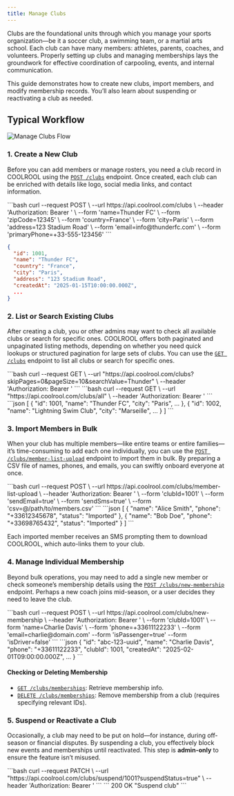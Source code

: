 ```yaml
---
title: Manage Clubs
---
```


Clubs are the foundational units through which you manage your sports organization—be it a soccer club, a swimming team, or a martial arts school. Each club can have many members: athletes, parents, coaches, and volunteers. Properly setting up clubs and managing memberships lays the groundwork for effective coordination of carpooling, events, and internal communication.

This guide demonstrates how to create new clubs, import members, and modify membership records. You’ll also learn about suspending or reactivating a club as needed.

## Typical Workflow

<Image src="media/flow-manage-clubs.svg" alt="Manage Clubs Flow"/>

### 1. Create a New Club

Before you can add members or manage rosters, you need a club record in COOLROOL using the [`POST /clubs`](/reference/endpoints/club-controller-create) endpoint. Once created, each club can be enriched with details like logo, social media links, and contact information.

<Tabs>
<TabItem value="Example request">
```bash
curl --request POST \
  --url https://api.coolrool.com/clubs \
  --header 'Authorization: Bearer <ADMIN_TOKEN>' \
  --form 'name=Thunder FC' \
  --form 'zipCode=12345' \
  --form 'country=France' \
  --form 'city=Paris' \
  --form 'address=123 Stadium Road' \
  --form 'email=info@thunderfc.com' \
  --form 'primaryPhone=+33-555-123456'
```
</TabItem>
<TabItem value="Example response">

```json
{
  "id": 1001,
  "name": "Thunder FC",
  "country": "France",
  "city": "Paris",
  "address": "123 Stadium Road",
  "createdAt": "2025-01-15T10:00:00.000Z",
  ...
}
```

</TabItem>
</Tabs>

### 2. List or Search Existing Clubs

After creating a club, you or other admins may want to check all available clubs or search for specific ones. COOLROOL offers both paginated and unpaginated listing methods, depending on whether you need quick lookups or structured pagination for large sets of clubs. You can use the [`GET /clubs`](/reference/endpoints/club-controller-find-all) endpoint to list all clubs or search for specific ones.

<Tabs>
<TabItem value="Paginated, cURL">
```bash
curl --request GET \
  --url "https://api.coolrool.com/clubs?skipPages=0&pageSize=10&searchValue=Thunder" \
  --header 'Authorization: Bearer <TOKEN>'
```
</TabItem>
<TabItem value="Unpaginated, cURL">
```bash
curl --request GET \
  --url "https://api.coolrool.com/clubs/all" \
  --header 'Authorization: Bearer <TOKEN>'
```
</TabItem>
<TabItem value="Example response">
```json
[
  {
    "id": 1001,
    "name": "Thunder FC",
    "city": "Paris",
    ...
  },
  {
    "id": 1002,
    "name": "Lightning Swim Club",
    "city": "Marseille",
    ...
  }
]
```
</TabItem>
</Tabs>

### 3. Import Members in Bulk

When your club has multiple members—like entire teams or entire families—it’s time-consuming to add each one individually, you can use the [`POST /clubs/member-list-upload`](/reference/endpoints/club-controller-upload-csv) endpoint to import them in bulk. By preparing a CSV file of names, phones, and emails, you can swiftly onboard everyone at once.

<Tabs>
<TabItem value="Example request">
```bash
curl --request POST \
  --url https://api.coolrool.com/clubs/member-list-upload \
  --header 'Authorization: Bearer <ADMIN_TOKEN>' \
  --form 'clubId=1001' \
  --form 'sendEmail=true' \
  --form 'sendSms=true' \
  --form 'csv=@/path/to/members.csv'
```
</TabItem>
<TabItem value="Example response">
```json
[
  {
    "name": "Alice Smith",
    "phone": "+33612345678",
    "status": "Imported"
  },
  {
    "name": "Bob Doe",
    "phone": "+33698765432",
    "status": "Imported"
  }
]
```
</TabItem>
</Tabs>

Each imported member receives an SMS prompting them to download COOLROOL, which auto-links them to your club.

### 4. Manage Individual Membership

Beyond bulk operations, you may need to add a single new member or check someone’s membership details using the [`POST /clubs/new-membership`](/reference/endpoints/club-controller-add-new-membership) endpoint. Perhaps a new coach joins mid-season, or a user decides they need to leave the club. 

<Tabs>
<TabItem value="Example request">
```bash
curl --request POST \
  --url https://api.coolrool.com/clubs/new-membership \
  --header 'Authorization: Bearer <ADMIN_TOKEN>' \
  --form 'clubId=1001' \
  --form 'name=Charlie Davis' \
  --form 'phone=+33611122233' \
  --form 'email=charlie@domain.com'
  --form 'isPassenger=true'
  --form 'isDriver=false'
```
</TabItem>
<TabItem value="Example response">
```json
{
  "id": "abc-123-uuid",
  "name": "Charlie Davis",
  "phone": "+33611122233",
  "clubId": 1001,
  "createdAt": "2025-02-01T09:00:00.000Z",
  ...
}
```
</TabItem>
</Tabs>

#### Checking or Deleting Membership

- [`GET /clubs/memberships`](/reference/endpoints/club-controller-check-membership-status): Retrieve membership info.
- [`DELETE /clubs/memberships`](/reference/endpoints/club-controller-delete-membership): Remove membership from a club (requires specifying relevant IDs).

### 5. Suspend or Reactivate a Club

Occasionally, a club may need to be put on hold—for instance, during off-season or financial disputes. By suspending a club, you effectively block new events and memberships until reactivated. This step is **admin-only** to ensure the feature isn’t misused.

<Tabs>
<TabItem value="Example request">
```bash
curl --request PATCH \
  --url "https://api.coolrool.com/clubs/suspend/1001?suspendStatus=true" \
  --header 'Authorization: Bearer <ADMIN_TOKEN>'
```
</TabItem>
<TabItem value="Example response">
```
200 OK
"Suspend club"
```
</TabItem>
</Tabs>
